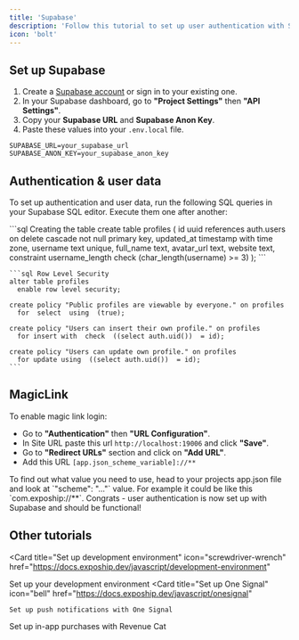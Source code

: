 ```yaml
---
title: 'Supabase'
description: 'Follow this tutorial to set up user authentication with Supabase'
icon: 'bolt'
---
```


## Set up Supabase

1. Create a [Supabase account](https://supabase.com/dashboard/sign-up) or sign in to your existing one.
2. In your Supabase dashboard, go to **"Project Settings"** then **"API Settings"**.
3. Copy your **Supabase URL** and **Supabase Anon Key**.
4. Paste these values into your `.env.local` file.

```env .env.local
SUPABASE_URL=your_supabase_url
SUPABASE_ANON_KEY=your_supabase_anon_key
```

## Authentication & user data
To set up authentication and user data, run the following SQL queries in your Supabase SQL editor. Execute them one after another:

<CodeGroup>
    ```sql Creating the table
    create  table profiles (
      id uuid references auth.users on delete cascade not  null  primary key,
      updated_at timestamp with time zone,
      username text unique,
      full_name text,
      avatar_url text,
      website text,
      constraint username_length check  (char_length(username)  >=  3)
    );
    ```

    ```sql Row Level Security
    alter table profiles
      enable row level security;
    
    create policy "Public profiles are viewable by everyone." on profiles
      for  select  using  (true);
    
    create policy "Users can insert their own profile." on profiles
      for insert with  check  ((select auth.uid())  = id);
      
    create policy "Users can update own profile." on profiles
      for update using  ((select auth.uid())  = id);
    ```
</CodeGroup> 

## MagicLink
To enable magic link login:

- Go to **"Authentication"** then **"URL Configuration"**.
- In Site URL paste this url `http://localhost:19006` and click **"Save"**.
- Go to **"Redirect URLs"** section and click on **"Add URL"**.
- Add this URL `[app.json_scheme_variable]://**`

<Tip>
  To find out what value you need to use, head to your projects app.json file and look at `"scheme": "..."` value. For example it could be like this `com.expoship://**`.
</Tip>

<Check>
 Congrats - user authentication is now set up with Supabase and should be functional!
</Check>

## Other tutorials
<Card
  title="Set up development environment"
  icon="screwdriver-wrench"
  href="https://docs.expoship.dev/javascript/development-environment"
>
  Set up your development environment
</Card>
<CardGroup cols={2}>
  <Card
    title="Set up One Signal"
    icon="bell"
    href="https://docs.expoship.dev/javascript/onesignal"
  >
    Set up push notifications with One Signal
  </Card>
  <Card
    title="Set up Revenue Cat"
    icon="money-bill"
    href="https://docs.expoship.dev/javascript/revenuecat"
  >
    Set up in-app purchases with Revenue Cat
  </Card>
</CardGroup>